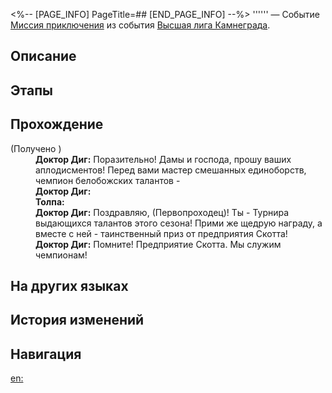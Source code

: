 <%-- [PAGE_INFO]
PageTitle=##
[END_PAGE_INFO] --%>
{{Дополнить|Диалоги.}}
{{Миссия Инфобокс
|id              = 8015203
|Название        = 
|Изображение     = Миссия .png
|Тип             = Миссия приключения
|Событие         = Высшая лига Камнеграда
|Глава           = 
|Условия         = 
* Завершена [[Миссия приключения]] «[[Гладиатор]]»
* Завершена [[Миссия Освоения]] «[[Тишина галактики]]»
|Персонажи       = Доктор Диг; Первопроходец; Толпа
|СтартЛокация    = [[Ярило-VI]] — [[Бойцовский клуб]]
|Мир             = Ярило-VI
|Предыдущая      = Гладиатор
|Следующая       = 
|Награды         = 
}}
'''''' — Событие [[Миссия приключения]] из события [[Высшая лига Камнеграда]].

==Описание==
{{Описание|<!--официальное описание из Перекрёстка судеб-->}}

==Этапы==


==Прохождение==
{{Дополнить}}

;(Получено {{Предмет|Повреждённая рукопись о древних боевых искусствах Белобога|20|x=1}})
:'''Доктор Диг:''' Поразительно! Дамы и господа, прошу ваших аплодисментов! Перед вами мастер смешанных единоборств, чемпион белобожских талантов -
:'''Доктор Диг:''' {{Размер|36|(Первопроходец)!}}
:'''Толпа:''' {{Размер|36|(Первопроходец)! (Первопроходец)! (Первопроходец)!}}
:'''Доктор Диг:''' Поздравляю, (Первопроходец)! Ты - {{MC|ж=безоговорочная|м=безоговорочный}} {{MC|ж=чемпионка|м=чемпион}} Турнира выдающихся талантов этого сезона! Прими же щедрую награду, а вместе с ней - таинственный приз от предприятия Скотта!
:'''Доктор Диг:''' Помните! Предприятие Скотта. Мы служим чемпионам!
{{Диалог Конец}}

==На других языках==
{{На других языках
|en   = 
|zhs  = 
|zht  = 
|ja   = 
|ko   = 
|es   = 
|fr   = 
|ru   = 
|th   = 
|vi   = 
|de   = 
|id   = 
|pt   = 
}}

==История изменений==
{{История изменений|3.5}}

==Навигация==
{{Миссия приключения Навбокс|Глава }}

[[en:]]
